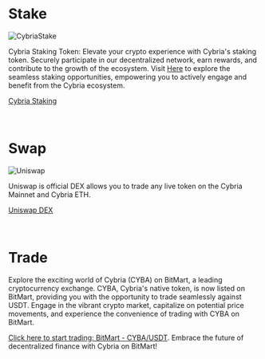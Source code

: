 # Stake 

![CybriaStake](https://s3.cybria.io/cybriaswap.png)

Cybria Staking Token: Elevate your crypto experience with Cybria's staking token. Securely participate in our decentralized network, earn rewards, and contribute to the growth of the ecosystem. Visit [Here](https://stake.cybria.io/) to explore the seamless staking opportunities, empowering you to actively engage and benefit from the Cybria ecosystem.

[Cybria Staking](https://stake.cybria.io/)

<br />

# Swap 

![Uniswap](https://s3.cybria.io/uniswap.jpg)

Uniswap is official DEX allows you to trade any live token on the Cybria Mainnet and Cybria ETH.

[Uniswap DEX](https://app.uniswap.org/swap?outputCurrency=0x1063181dc986F76F7eA2Dd109e16fc596d0f522A)

<br />

# Trade 

Explore the exciting world of Cybria (CYBA) on BitMart, a leading cryptocurrency exchange. CYBA, Cybria's native token, is now listed on BitMart, providing you with the opportunity to trade seamlessly against USDT. Engage in the vibrant crypto market, capitalize on potential price movements, and experience the convenience of trading with CYBA on BitMart. 

[Click here to start trading: BitMart - CYBA/USDT](https://www.bitmart.com/trade/en-US?symbol=CYBA_USDT). Embrace the future of decentralized finance with Cybria on BitMart!